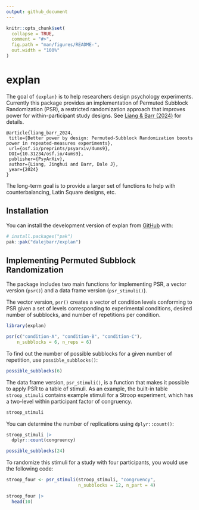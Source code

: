 ```yaml
---
output: github_document
---
```


<!-- README.md is generated from README.Rmd. Please edit that file -->

```r
knitr::opts_chunk$set(
  collapse = TRUE,
  comment = "#>",
  fig.path = "man/figures/README-",
  out.width = "100%"
)
```

# explan

<!-- badges: start -->
<!-- badges: end -->

The goal of `{explan}` is to help researchers design psychology experiments. Currently this package provides an implementation of Permuted Subblock Randomization (PSR), a restricted randomization approach that improves power for within-participant study designs. See [Liang & Barr (2024)](https://osf.io/preprints/psyarxiv/4ums9) for details.

```
@article{liang_barr_2024,
 title={Better power by design: Permuted-Subblock Randomization boosts power in repeated-measures experiments},
 url={osf.io/preprints/psyarxiv/4ums9},
 DOI={10.31234/osf.io/4ums9},
 publisher={PsyArXiv},
 author={Liang, Jinghui and Barr, Dale J},
 year={2024}
}
```

The long-term goal is to provide a larger set of functions to help with counterbalancing, Latin Square designs, etc.

## Installation

You can install the development version of explan from [GitHub](https://github.com/) with:

``` r
# install.packages("pak")
pak::pak("dalejbarr/explan")
```

## Implementing Permuted Subblock Randomization

The package includes two main functions for implementing PSR, a vector version (`psr()`) and a data frame version (`psr_stimuli()`).

The vector version, `psr()` creates a vector of condition levels conforming to PSR given a set of levels corresponding to experimental conditions, desired number of subblocks, and number of repetitions per condition.

```r
library(explan)

psr(c("condition-A", "condition-B", "condition-C"),
    n_subblocks = 6, n_reps = 6)
```

To find out the number of possible subblocks for a given number of repetition, use `possible_subblocks()`:

```r
possible_subblocks(6)
```

The data frame version, `psr_stimuli()`, is a function that makes it possible to apply PSR to a table of stimuli. As an example, the built-in table `stroop_stimuli` contains example stimuli for a Stroop experiment, which has a two-level within participant factor of congruency.

```r
stroop_stimuli
```

You can determine the number of replications using `dplyr::count()`:

```r
stroop_stimuli |>
  dplyr::count(congruency)
```

```r
possible_subblocks(24)
```

To randomize this stimuli for a study with four participants, you would use the following code:

```r
stroop_four <- psr_stimuli(stroop_stimuli, "congruency",
                           n_subblocks = 12, n_part = 4)

stroop_four |>
  head(10)
```

<!-- build the README.md with devtools::build_readme() -->

<!-- TODO: mention vignette -->

